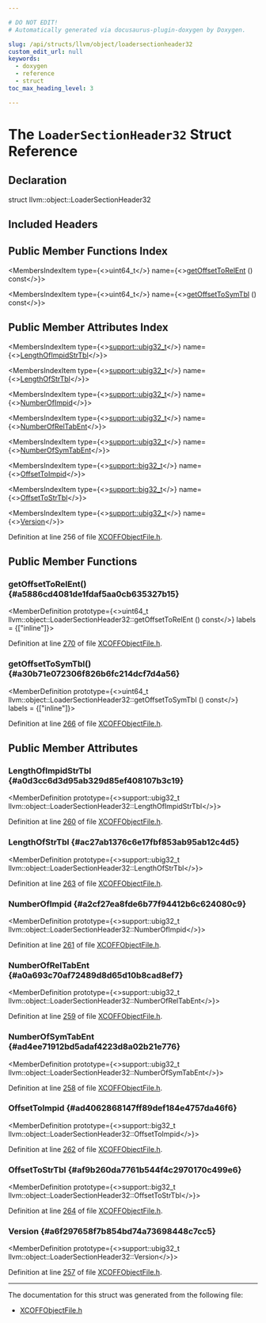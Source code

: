 ```yaml
---

# DO NOT EDIT!
# Automatically generated via docusaurus-plugin-doxygen by Doxygen.

slug: /api/structs/llvm/object/loadersectionheader32
custom_edit_url: null
keywords:
  - doxygen
  - reference
  - struct
toc_max_heading_level: 3

---
```





# The `LoaderSectionHeader32` Struct Reference

<DoxygenPage pluginConfig={pluginConfig}>



## Declaration

<CodeBlock>struct llvm::object::LoaderSectionHeader32</CodeBlock>

## Included Headers

<IncludesList>
<IncludesListItem
  filePath="llvm/Object/XCOFFObjectFile.h"
  permalink="/docs/api/files/include/include/llvm/include/llvm/object/xcoffobjectfile-h"
  isLocal="true" />
</IncludesList>

## Public Member Functions Index

<MembersIndex>

<MembersIndexItem
  type={<>uint64&#95;t</>}
  name={<><a href="#a5886cd4081de1fdaf5aa0cb635327b15">getOffsetToRelEnt</a> () const</>}>
</MembersIndexItem>

<MembersIndexItem
  type={<>uint64&#95;t</>}
  name={<><a href="#a30b71e072306f826b6fc214dcf7d4a56">getOffsetToSymTbl</a> () const</>}>
</MembersIndexItem>

</MembersIndex>

## Public Member Attributes Index

<MembersIndex>

<MembersIndexItem
  type={<><a href="/docs/api/namespaces/llvm/support/#a9351dc9ad74cfe9ab63829d6926db48c">support::ubig32&#95;t</a></>}
  name={<><a href="#a0d3cc6d3d95ab329d85ef408107b3c19">LengthOfImpidStrTbl</a></>}>
</MembersIndexItem>

<MembersIndexItem
  type={<><a href="/docs/api/namespaces/llvm/support/#a9351dc9ad74cfe9ab63829d6926db48c">support::ubig32&#95;t</a></>}
  name={<><a href="#ac27ab1376c6e17fbf853ab95ab12c4d5">LengthOfStrTbl</a></>}>
</MembersIndexItem>

<MembersIndexItem
  type={<><a href="/docs/api/namespaces/llvm/support/#a9351dc9ad74cfe9ab63829d6926db48c">support::ubig32&#95;t</a></>}
  name={<><a href="#a2cf27ea8fde6b77f94412b6c624080c9">NumberOfImpid</a></>}>
</MembersIndexItem>

<MembersIndexItem
  type={<><a href="/docs/api/namespaces/llvm/support/#a9351dc9ad74cfe9ab63829d6926db48c">support::ubig32&#95;t</a></>}
  name={<><a href="#a0a693c70af72489d8d65d10b8cad8ef7">NumberOfRelTabEnt</a></>}>
</MembersIndexItem>

<MembersIndexItem
  type={<><a href="/docs/api/namespaces/llvm/support/#a9351dc9ad74cfe9ab63829d6926db48c">support::ubig32&#95;t</a></>}
  name={<><a href="#ad4ee71912bd5adaf4223d8a02b21e776">NumberOfSymTabEnt</a></>}>
</MembersIndexItem>

<MembersIndexItem
  type={<><a href="/docs/api/namespaces/llvm/support/#a2b2d62566ef55e04271e6f5be53fcdf6">support::big32&#95;t</a></>}
  name={<><a href="#ad4062868147ff89def184e4757da46f6">OffsetToImpid</a></>}>
</MembersIndexItem>

<MembersIndexItem
  type={<><a href="/docs/api/namespaces/llvm/support/#a2b2d62566ef55e04271e6f5be53fcdf6">support::big32&#95;t</a></>}
  name={<><a href="#af9b260da7761b544f4c2970170c499e6">OffsetToStrTbl</a></>}>
</MembersIndexItem>

<MembersIndexItem
  type={<><a href="/docs/api/namespaces/llvm/support/#a9351dc9ad74cfe9ab63829d6926db48c">support::ubig32&#95;t</a></>}
  name={<><a href="#a6f297658f7b854bd74a73698448c7cc5">Version</a></>}>
</MembersIndexItem>

</MembersIndex>


Definition at line 256 of file <a href="/docs/api/files/include/include/llvm/include/llvm/object/xcoffobjectfile-h">XCOFFObjectFile.h</a>.

<SectionDefinition>

## Public Member Functions

### getOffsetToRelEnt() {#a5886cd4081de1fdaf5aa0cb635327b15}

<MemberDefinition
  prototype={<>uint64&#95;t llvm::object::LoaderSectionHeader32::getOffsetToRelEnt () const</>}
  labels = {["inline"]}>

Definition at line <a href="/docs/api/files/include/include/llvm/include/llvm/object/xcoffobjectfile-h/#l00270">270</a> of file <a href="/docs/api/files/include/include/llvm/include/llvm/object/xcoffobjectfile-h">XCOFFObjectFile.h</a>.
</MemberDefinition>

### getOffsetToSymTbl() {#a30b71e072306f826b6fc214dcf7d4a56}

<MemberDefinition
  prototype={<>uint64&#95;t llvm::object::LoaderSectionHeader32::getOffsetToSymTbl () const</>}
  labels = {["inline"]}>

Definition at line <a href="/docs/api/files/include/include/llvm/include/llvm/object/xcoffobjectfile-h/#l00266">266</a> of file <a href="/docs/api/files/include/include/llvm/include/llvm/object/xcoffobjectfile-h">XCOFFObjectFile.h</a>.
</MemberDefinition>

</SectionDefinition>

<SectionDefinition>

## Public Member Attributes

### LengthOfImpidStrTbl {#a0d3cc6d3d95ab329d85ef408107b3c19}

<MemberDefinition
  prototype={<>support::ubig32&#95;t llvm::object::LoaderSectionHeader32::LengthOfImpidStrTbl</>}>

Definition at line <a href="/docs/api/files/include/include/llvm/include/llvm/object/xcoffobjectfile-h/#l00260">260</a> of file <a href="/docs/api/files/include/include/llvm/include/llvm/object/xcoffobjectfile-h">XCOFFObjectFile.h</a>.
</MemberDefinition>

### LengthOfStrTbl {#ac27ab1376c6e17fbf853ab95ab12c4d5}

<MemberDefinition
  prototype={<>support::ubig32&#95;t llvm::object::LoaderSectionHeader32::LengthOfStrTbl</>}>

Definition at line <a href="/docs/api/files/include/include/llvm/include/llvm/object/xcoffobjectfile-h/#l00263">263</a> of file <a href="/docs/api/files/include/include/llvm/include/llvm/object/xcoffobjectfile-h">XCOFFObjectFile.h</a>.
</MemberDefinition>

### NumberOfImpid {#a2cf27ea8fde6b77f94412b6c624080c9}

<MemberDefinition
  prototype={<>support::ubig32&#95;t llvm::object::LoaderSectionHeader32::NumberOfImpid</>}>

Definition at line <a href="/docs/api/files/include/include/llvm/include/llvm/object/xcoffobjectfile-h/#l00261">261</a> of file <a href="/docs/api/files/include/include/llvm/include/llvm/object/xcoffobjectfile-h">XCOFFObjectFile.h</a>.
</MemberDefinition>

### NumberOfRelTabEnt {#a0a693c70af72489d8d65d10b8cad8ef7}

<MemberDefinition
  prototype={<>support::ubig32&#95;t llvm::object::LoaderSectionHeader32::NumberOfRelTabEnt</>}>

Definition at line <a href="/docs/api/files/include/include/llvm/include/llvm/object/xcoffobjectfile-h/#l00259">259</a> of file <a href="/docs/api/files/include/include/llvm/include/llvm/object/xcoffobjectfile-h">XCOFFObjectFile.h</a>.
</MemberDefinition>

### NumberOfSymTabEnt {#ad4ee71912bd5adaf4223d8a02b21e776}

<MemberDefinition
  prototype={<>support::ubig32&#95;t llvm::object::LoaderSectionHeader32::NumberOfSymTabEnt</>}>

Definition at line <a href="/docs/api/files/include/include/llvm/include/llvm/object/xcoffobjectfile-h/#l00258">258</a> of file <a href="/docs/api/files/include/include/llvm/include/llvm/object/xcoffobjectfile-h">XCOFFObjectFile.h</a>.
</MemberDefinition>

### OffsetToImpid {#ad4062868147ff89def184e4757da46f6}

<MemberDefinition
  prototype={<>support::big32&#95;t llvm::object::LoaderSectionHeader32::OffsetToImpid</>}>

Definition at line <a href="/docs/api/files/include/include/llvm/include/llvm/object/xcoffobjectfile-h/#l00262">262</a> of file <a href="/docs/api/files/include/include/llvm/include/llvm/object/xcoffobjectfile-h">XCOFFObjectFile.h</a>.
</MemberDefinition>

### OffsetToStrTbl {#af9b260da7761b544f4c2970170c499e6}

<MemberDefinition
  prototype={<>support::big32&#95;t llvm::object::LoaderSectionHeader32::OffsetToStrTbl</>}>

Definition at line <a href="/docs/api/files/include/include/llvm/include/llvm/object/xcoffobjectfile-h/#l00264">264</a> of file <a href="/docs/api/files/include/include/llvm/include/llvm/object/xcoffobjectfile-h">XCOFFObjectFile.h</a>.
</MemberDefinition>

### Version {#a6f297658f7b854bd74a73698448c7cc5}

<MemberDefinition
  prototype={<>support::ubig32&#95;t llvm::object::LoaderSectionHeader32::Version</>}>

Definition at line <a href="/docs/api/files/include/include/llvm/include/llvm/object/xcoffobjectfile-h/#l00257">257</a> of file <a href="/docs/api/files/include/include/llvm/include/llvm/object/xcoffobjectfile-h">XCOFFObjectFile.h</a>.
</MemberDefinition>

</SectionDefinition>

<hr/>

The documentation for this struct was generated from the following file:

<ul>
<li><a href="/docs/api/files/include/include/llvm/include/llvm/object/xcoffobjectfile-h">XCOFFObjectFile.h</a></li>
</ul>

</DoxygenPage>
